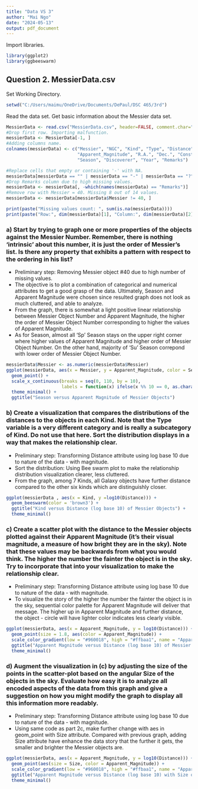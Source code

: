 ---
title: "Data VS 3"
author: "Mai Ngo"
date: "2024-05-13"
output: pdf_document
---

Import libraries.
```{r}
library(ggplot2)
library(ggbeeswarm)
```

## Question 2. MessierData.csv
Set Working Directory.  
```{r}
setwd("C:/Users/maimu/OneDrive/Documents/DePaul/DSC 465/3rd")
```

Read the data set. Get basic information about the Messier data set.
```{r}
MessierData <- read.csv("MessierData.csv", header=FALSE, comment.char="#")
#Drop first row. Importing malfunction.
messierData <- MessierData[-1, ]
#Adding columns name.
colnames(messierData) <- c("Messier", "NGC", "Kind", "Type", "Distance", "Size",
                           "Apparent_Magnitude", "R.A.", "Dec.", "Constellation",
                           "Season", "Discoverer", "Year", "Remarks")

#Replace cells that empty or containing '-' with NA.
messierData[messierData == "" | messierData == "-" | messierData == "?"] <- NA
#Drop Remarks column due to high missing values.
messierData <- messierData[, -which(names(messierData) == "Remarks")]
#Remove row with Messier = 40. Missing 8 out of 14 values.
messierData <- messierData[messierData$Messier != 40, ]

print(paste("Missing values count: ", sum(is.na(messierData))))
print(paste("Row:", dim(messierData)[1], "Column:", dim(messierData)[2]))
```

### a) Start by trying to graph one or more properties of the objects against the Messier Number. Remember, there is nothing ‘intrinsic’ about this number, it is just the order of Messier’s list. Is there any property that exhibits a pattern with respect to the ordering in his list? 

* Preliminary step: Removing Messier object #40 due to high number of missing values. 
* The objective is to plot a combination of categorical and numerical attributes to get a good grasp of the data. Ultimately, Season and Apparent Magnitude were chosen since resulted graph does not look as much cluttered, and able to analyze.
* From the graph, there is somewhat a light positive linear relationship between Messier Object Number and Apparent Magnitude, the higher the order of Messier Object Number corresponding to higher the values of Apparent Magnitude.  
* As for Season, almost all 'Sp' Season stays on the upper right corner where higher values of Apparent Magnitude and higher order of Messier Object Number. On the other hand, majority of 'Su' Season correpond with lower order of Messier Object Number.

```{r}
messierData$Messier <- as.numeric(messierData$Messier)
ggplot(messierData, aes(x = Messier, y = Apparent_Magnitude, color = Season)) +
  geom_point() +
  scale_x_continuous(breaks = seq(0, 110, by = 10),
                     labels = function(x) ifelse(x %% 10 == 0, as.character(x), "")) +
  theme_minimal() +
  ggtitle("Season versus Apparent Magnitude of Messier Objects")
```

### b) Create a visualization that compares the distributions of the distances to the objects in each Kind. Note that the Type variable is a very different category and is really a subcategory of Kind. Do not use that here. Sort the distribution displays in a way that makes the relationship clear.

* Preliminary step: Transforming Distance attribute using log base 10 due to nature of the data - with magnitude.
* Sort the distribution: Using Bee swarm plot to make the relationship distribution visualization clearer, less cluttered.
* From the graph, among 7 Kinds, all Galaxy objects have further distance compared to the other six kinds which are distinguishly closer. 

```{r}
ggplot(messierData , aes(x = Kind, y =log10(Distance))) +
  geom_beeswarm(color = 'brown3') +
  ggtitle("Kind versus Distance (log base 10) of Messier Objects") +
  theme_minimal()
```

### c) Create a scatter plot with the distance to the Messier objects plotted against their Apparent Magnitude (it’s their visual magnitude, a measure of how bright they are in the sky). Note that these values may be backwards from what you would think. The higher the number the fainter the object is in the sky. Try to incorporate that into your visualization to make the relationship clear. 

* Preliminary step: Transforming Distance attribute using log base 10 due to nature of the data - with magnitude.
* To visualize the story of the higher the number the fainter the object is in the sky, sequential color palette for Apparent Magnitude will deliver that message. The higher up in Apparent Magnitude and further distance, the object - circle will have lighter color indicates less clearly visible. 

```{r}
ggplot(messierData, aes(x = Apparent_Magnitude, y = log10(Distance))) +
  geom_point(size = 1.8, aes(color = Apparent_Magnitude)) +
  scale_color_gradient(low = "#960018", high = "#ffbaa1", name = "Apparent Magnitude") +
  ggtitle("Apparent Magnitude versus Distance (log base 10) of Messier Objects") +
  theme_minimal()
```

### d) Augment the visualization in (c) by adjusting the size of the points in the scatter-plot based on the angular Size of the objects in the sky. Evaluate how easy it is to analyze all encoded aspects of the data from this graph and give a suggestion on how you might modify the graph to display all this information more readably. 

* Preliminary step: Transforming Distance attribute using log base 10 due to nature of the data - with magnitude.
* Using same code as part 2c, make further change with aes in geom_point with Size attribute. Compared with previous graph, adding Size attribute have enhance the data story that the further it gets, the smaller and brighter the Messier objects are.

```{r}
ggplot(messierData, aes(x = Apparent_Magnitude, y = log10(Distance))) +
  geom_point(aes(size = Size, color = Apparent_Magnitude)) +
  scale_color_gradient(low = "#960018", high = "#ffbaa1", name = "Apparent Magnitude") +
  ggtitle("Apparent Magnitude versus Distance (log base 10) with Size of Messier Objects") +
  theme_minimal() 
```

